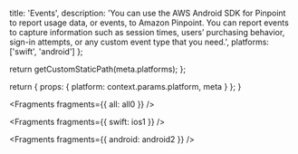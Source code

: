 
  title: 'Events',
  description:
    'You can use the AWS Android SDK for Pinpoint to report usage data, or events, to Amazon Pinpoint. You can report events to capture information such as session times, users’ purchasing behavior, sign-in attempts, or any custom event type that you need.',
  platforms: ['swift', 'android']
};

  return getCustomStaticPath(meta.platforms);
};

  return {
    props: {
      platform: context.params.platform,
      meta
    }
  };
}


<Fragments fragments={{ all: all0 }} />


<Fragments fragments={{ swift: ios1 }} />


<Fragments fragments={{ android: android2 }} />
